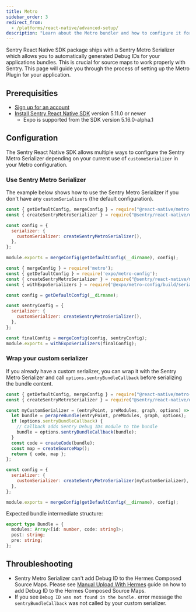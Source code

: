 ```yaml
---
title: Metro
sidebar_order: 3
redirect_from:
  - /platforms/react-native/advanced-setup/
description: "Learn about the Metro bundler and how to configure it for your your application with Sentry React Native SDK."
---
```


Sentry React Native SDK package ships with a Sentry Metro Serializer which allows you to automatically generated Debug IDs for your applications bundles. This is crucial for source maps to work properly with Sentry.
This page will guide you through the process of setting up the Metro Plugin for your application.

## Prerequisities

- [Sign up for an account](https://sentry.io/signup/)
- [Install Sentry React Native SDK](/platforms/react-native) version 5.11.0 or newer
  - Expo is supported from the SDK version 5.16.0-alpha.1

## Configuration

The Sentry React Native SDK allows multiple ways to configure the Sentry Metro Serializer depending on your current use of `customeSerializer` in your Metro configuration.

### Use Sentry Metro Serializer

The example below shows how to use the Sentry Metro Serializer if you don't have any `customSerializers` (the default configuration).

```javascript {tabTitle:React Native}
const { getDefaultConfig, mergeConfig } = require("@react-native/metro-config");
const { createSentryMetroSerializer } = require("@sentry/react-native/dist/js/tools/sentryMetroSerializer");

const config = {
  serializer: {
    customSerializer: createSentryMetroSerializer(),
  },
};

module.exports = mergeConfig(getDefaultConfig(__dirname), config);
```

```javascript {tabTitle:Expo}
const { mergeConfig } = require('metro');
const { getDefaultConfig } = require('expo/metro-config');
const { createSentryMetroSerializer } = require("@sentry/react-native/metro");
const { withExpoSerializers } = require('@expo/metro-config/build/serializer/withExpoSerializers');

const config = getDefaultConfig(__dirname);

const sentryConfig = {
  serializer: {
    customSerializer: createSentryMetroSerializer(),
  },
};

const finalConfig = mergeConfig(config, sentryConfig);
module.exports = withExpoSerializers(finalConfig);
```

### Wrap your custom serializer

If you already have a custom serializer, you can wrap it with the Sentry Metro Serializer and call `options.sentryBundleCallback` before serializing the bundle content.

```javascript {tabTitle:React Native}
const { getDefaultConfig, mergeConfig } = require("@react-native/metro-config");
const { createSentryMetroSerializer } = require("@sentry/react-native/dist/js/tools/sentryMetroSerializer");

const myCustomSerializer = (entryPoint, preModules, graph, options) => {
  let bundle = perapreBundle(entryPoint, preModules, graph, options);
  if (options.sentryBundleCallback) {
    // Callback adds Sentry Debug IDs module to the bundle
    bundle = options.sentryBundleCallback(bundle);
  }
  const code = createCode(bundle);
  const map = createSourceMap();
  return { code, map };
};

const config = {
  serializer: {
    customSerializer: createSentryMetroSerializer(myCustomSerializer),
  },
};

module.exports = mergeConfig(getDefaultConfig(__dirname), config);
```

Expected bundle intermediate structure:

```typescript
export type Bundle = {
  modules: Array<[id: number, code: string]>;
  post: string;
  pre: string;
};
```

## Throubleshooting

- Sentry Metro Serializer can't add Debug ID to the Hermes Composed Source Maps. Please see [Manual Upload With Hermes](/platforms/react-native/sourcemaps#manual-upload-with-hermes) guide on how to add Debug ID to the Hermes Composed Source Maps.
- If you see `Debug ID was not found in the bundle.` error message the `sentryBundleCallback` was not called by your custom serializer.
